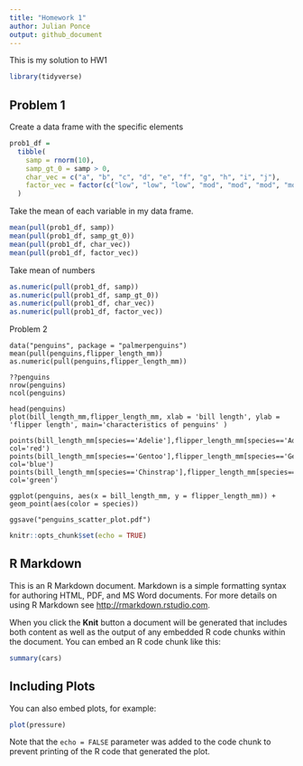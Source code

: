 ```yaml
---
title: "Homework 1"
author: Julian Ponce
output: github_document
---
```


This is my solution to HW1 

```r
library(tidyverse)
```

## Problem 1

Create a data frame with the specific elements

```r
prob1_df = 
  tibble(
    samp = rnorm(10),
    samp_gt_0 = samp > 0,
    char_vec = c("a", "b", "c", "d", "e", "f", "g", "h", "i", "j"),
    factor_vec = factor(c("low", "low", "low", "mod", "mod", "mod", "mod", "high", "high", "high"))
  )
```


 Take the mean of each variable in my data frame. 

```r
mean(pull(prob1_df, samp))
mean(pull(prob1_df, samp_gt_0))
mean(pull(prob1_df, char_vec))
mean(pull(prob1_df, factor_vec))
```

Take mean of numbers 

```r
as.numeric(pull(prob1_df, samp))
as.numeric(pull(prob1_df, samp_gt_0))
as.numeric(pull(prob1_df, char_vec))
as.numeric(pull(prob1_df, factor_vec))
```

Problem 2


```r_means
data("penguins", package = "palmerpenguins")
mean(pull(penguins,flipper_length_mm))
as.numeric(pull(penguins,flipper_length_mm))

```


```r_data_description

??penguins
nrow(penguins)
ncol(penguins)
```



```r_Scatter_plot_1
head(penguins) 
plot(bill_length_mm,flipper_length_mm, xlab = 'bill length', ylab = 'flipper length', main='characteristics of penguins' )

points(bill_length_mm[species=='Adelie'],flipper_length_mm[species=='Adelie'],pch=20, col='red')
points(bill_length_mm[species=='Gentoo'],flipper_length_mm[species=='Gentoo'],pch=20, col='blue')
points(bill_length_mm[species=='Chinstrap'],flipper_length_mm[species=='Chinstrap'],pch=20, col='green')

```


```r_Scatter_plot_2
ggplot(penguins, aes(x = bill_length_mm, y = flipper_length_mm)) + geom_point(aes(color = species))

ggsave("penguins_scatter_plot.pdf")
```

```r
knitr::opts_chunk$set(echo = TRUE)
```

## R Markdown

This is an R Markdown document. Markdown is a simple formatting syntax for authoring HTML, PDF, and MS Word documents. For more details on using R Markdown see <http://rmarkdown.rstudio.com>.

When you click the **Knit** button a document will be generated that includes both content as well as the output of any embedded R code chunks within the document. You can embed an R code chunk like this:

```r
summary(cars)
```

## Including Plots

You can also embed plots, for example:

```r
plot(pressure)
```

Note that the `echo = FALSE` parameter was added to the code chunk to prevent printing of the R code that generated the plot.
